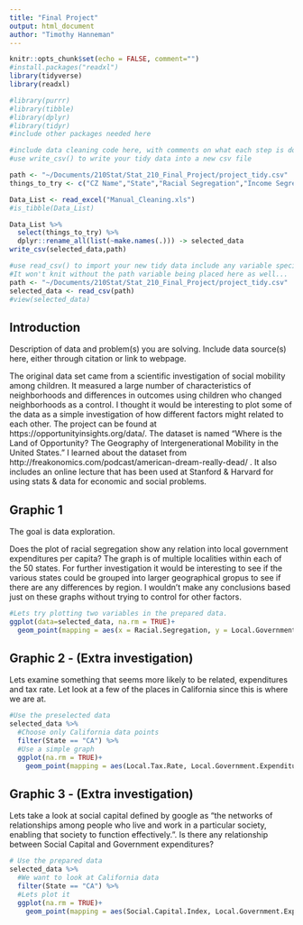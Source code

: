 ```yaml
---
title: "Final Project"
output: html_document
author: "Timothy Hanneman"
---
```


```r
knitr::opts_chunk$set(echo = FALSE, comment="")
#install.packages("readxl")
library(tidyverse)
library(readxl)

#library(purrr)
#library(tibble)
#library(dplyr)
#library(tidyr)
#include other packages needed here
```

```r
#include data cleaning code here, with comments on what each step is doing the indicators above eval=FALSE and include=FALSE will stop the code from running again when you knit the document while still keeping the code in the document
#use write_csv() to write your tidy data into a new csv file

path <- "~/Documents/210Stat/Stat_210_Final_Project/project_tidy.csv"
things_to_try <- c("CZ Name","State","Racial Segregation","Income Segregation","Household Income per capita", "Local Tax Rate", "Local Government Expenditures Per Capita","Labor Force Participation Rate","Social Capital Index", "Fraction Religious")

Data_List <- read_excel("Manual_Cleaning.xls")
#is_tibble(Data_List)

Data_List %>% 
  select(things_to_try) %>%
  dplyr::rename_all(list(~make.names(.))) -> selected_data
write_csv(selected_data,path)
```

```r
#use read_csv() to import your new tidy data include any variable specifications here as needed
#It won't knit without the path variable being placed here as well...
path <- "~/Documents/210Stat/Stat_210_Final_Project/project_tidy.csv"
selected_data <- read_csv(path)
#view(selected_data)
```

## Introduction
Description of data and problem(s) you are solving.  Include data source(s) here, either through citation or link to webpage.

The original data set came from a scientific investigation of social mobility among children. It measured a large number of characteristics of neighborhoods and differences in outcomes using children who changed neighborhoods as a control. I thought it would be interesting to plot some of the data as a simple investigation of how different factors might related to each other. The project can be found at https://opportunityinsights.org/data/. The dataset is named "Where is the Land of Opportunity? The Geography of Intergenerational Mobility in the United States." I learned about the dataset from http://freakonomics.com/podcast/american-dream-really-dead/ . It also includes an online lecture that has been used at Stanford & Harvard for using stats & data for economic and social problems.



## Graphic 1
The goal is data exploration.

Does the plot of racial segregation show any relation into local government expenditures per capita?
The graph is of multiple localities within each of the 50 states.
For further investigation it would be interesting to see if the various states could be grouped into larger geographical gropus to see if there are any differences by region. I wouldn't make any conclusions based just on these graphs without trying to control for other factors.

```r
#Lets try plotting two variables in the prepared data.
ggplot(data=selected_data, na.rm = TRUE)+
  geom_point(mapping = aes(x = Racial.Segregation, y = Local.Government.Expenditures.Per.Capita, color=State),na.rm = FALSE)

```

## Graphic 2 - (Extra investigation)
Lets examine something that seems more likely to be related, expenditures and tax rate. Let look at a few of the places in California
since this is where we are at.

```r
#Use the preselected data
selected_data %>%
  #Choose only California data points
  filter(State == "CA") %>%
  #Use a simple graph
  ggplot(na.rm = TRUE)+
    geom_point(mapping = aes(Local.Tax.Rate, Local.Government.Expenditures.Per.Capita,color = State))
```


## Graphic 3 - (Extra investigation)
Lets take a look at social capital defined by google as "the networks of relationships among people who live and work in a particular society, enabling that society to function effectively.". Is there any relationship between Social Capital and Government expenditures?

```r
# Use the prepared data
selected_data %>%
  #We want to look at California data
  filter(State == "CA") %>%
  #Lets plot it
  ggplot(na.rm = TRUE)+
    geom_point(mapping = aes(Social.Capital.Index, Local.Government.Expenditures.Per.Capita,color = State))
```